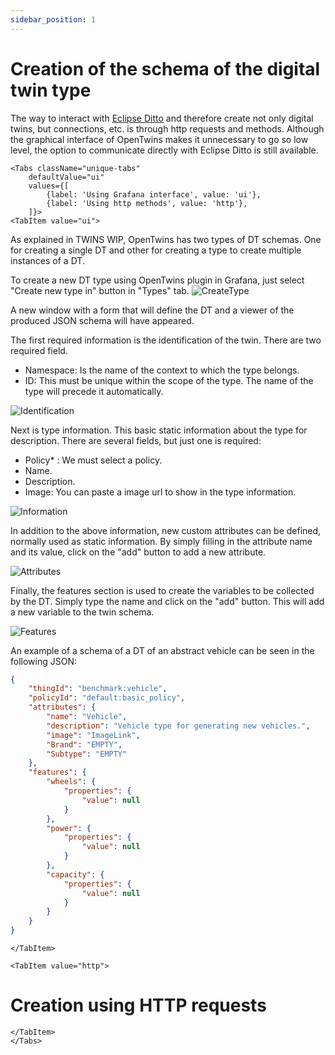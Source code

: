 ---
sidebar_position: 1
---

# Creation of the schema of the digital twin type

The way to interact with [Eclipse Ditto](https://eclipse.dev/ditto/index.html) and therefore create not only digital twins, but connections, etc. is through http requests and methods. 
Although the graphical interface of OpenTwins makes it unnecessary to go so low level, the option to communicate directly with Eclipse Ditto is still available.



```mdx-code-block
<Tabs className="unique-tabs"
    defaultValue="ui"
    values={[
        {label: 'Using Grafana interface', value: 'ui'},
        {label: 'Using http methods', value: 'http'},
    ]}>
<TabItem value="ui">
```
As explained in TWINS WIP, OpenTwins has two types of DT schemas. One for creating a single DT and other for creating a type to create multiple instances of a DT.


To create a new DT type using OpenTwins plugin in Grafana, just select "Create new type in" button in "Types" tab.
![CreateType](./img/createTypeButton.png)

A new window with a form that will define the DT and a viewer of the produced JSON schema will have appeared.

The first required information is the identification of the twin. There are two required field.
- Namespace: Is the name of the context to which the type belongs.
- ID: This must be unique within the scope of the type. The name of the type will precede it automatically.

![Identification](./img/typeidentification.png)

Next is type information. This basic static information about the type for description. There are several fields, but just one is required:
- Policy* : We must select a policy.
- Name.
- Description.
- Image: You can paste a image url to show in the type information.

![Information](./img/typeinformation.png)

In addition to the above information, new custom attributes can be defined, normally used as static information. By simply filling in the attribute name and its value, click on the "add" button to add a new attribute.

![Attributes](./img/attributes.png)

Finally, the features section is used to create the variables to be collected by the DT. Simply type the name and click on the "add" button. This will add a new variable to the twin schema.

![Features](./img/typefeatures.png)

An example of a schema of a DT of an abstract vehicle can be seen in the following JSON:

```JSON
{
    "thingId": "benchmark:vehicle",
    "policyId": "default:basic_policy",
    "attributes": {
        "name": "Vehicle",
        "description": "Vehicle type for generating new vehicles.",
        "image": "ImageLink",
        "Brand": "EMPTY",
        "Subtype": "EMPTY"
    },
    "features": {
        "wheels": {
            "properties": {
                "value": null
            }
        },
        "power": {
            "properties": {
                "value": null
            }
        },
        "capacity": {
            "properties": {
                "value": null
            }
        }
    }
}

```


```mdx-code-block
</TabItem>

<TabItem value="http">
```
# Creation using HTTP requests

```mdx-code-block
</TabItem>
</Tabs>

```